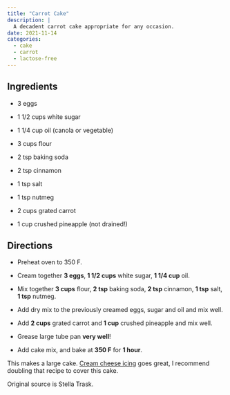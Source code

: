```yaml
---
title: "Carrot Cake"
description: |
  A decadent carrot cake appropriate for any occasion.
date: 2021-11-14
categories:
  - cake
  - carrot
  - lactose-free
---
```


## Ingredients

* 3 eggs
* 1 1/2 cups white sugar
* 1 1/4 cup oil (canola or vegetable)

* 3 cups flour
* 2 tsp baking soda
* 2 tsp cinnamon
* 1 tsp salt
* 1 tsp nutmeg

* 2 cups grated carrot
* 1 cup crushed pineapple (not drained!)

## Directions

* Preheat oven to 350 F.

* Cream together **3 eggs**, **1 1/2 cups** white sugar, **1 1/4 cup** oil.
* Mix together **3 cups** flour, **2 tsp** baking soda, **2 tsp** cinnamon, **1 tsp** salt, **1 tsp** nutmeg.
* Add dry mix to the previously creamed eggs, sugar and oil and mix well.
* Add **2 cups** grated carrot and **1 cup** crushed pineapple and mix well.

* Grease large tube pan **very well**!
* Add cake mix, and bake at **350 F** for **1 hour**.

This makes a large cake.
[Cream cheese icing](https://rmflight.github.io/recipes/posts/2021-11-14-cream-cheese-icing) goes great, I recommend doubling that recipe to cover this cake.

Original source is Stella Trask.
